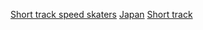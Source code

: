 [[Category:日本運動員|Short track speed skaters]]
[[Category:各國短道競速滑冰運動員|Japan]]
[[Category:日本競速滑冰運動員|Short track]]